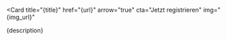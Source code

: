 <Card
  title="{title}"
  href="{url}"
  arrow="true"
  cta="Jetzt registrieren"
  img="{img_url}"
>
  {description}
</Card>
